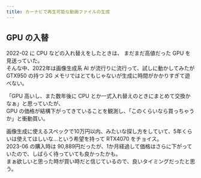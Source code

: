 ```yaml
---
title: カーナビで再生可能な動画ファイルの生成
---
```


## GPU の入替

2022-02 に CPU などの入れ替えをしたときは、 まだまだ高値だった GPU を見送っていた。  
そんな中、2022年は画像生成系 AI が流行りに流行って、試しに動かしてみたが  
GTX950 の持つ 2G メモリではとてもじゃないが生成に時間がかかりすぎて遊べない。  

「GPU 高いし、また数年後に CPU とか一式入れ替えのときにまとめて交換かなぁ」と思っていたが、  
GPU の価格が結構下がってきていることを観測し、「このくらいなら買っちゃうか」と衝動買い。  

画像生成に使えるスペックで10万円以内、みたいな探し方をしていて、5年くらいは使えてほしいな...という希望を持って RTX4070 をチョイス。  
2023-06 の購入時は 90,889円だったが、1か月経過して価格はさらに下がっていたので、しばらく待っていても良かったかも。  
まぁ欲しいと思った時が買い時だと信じているので、良いタイミングだったと思う。
